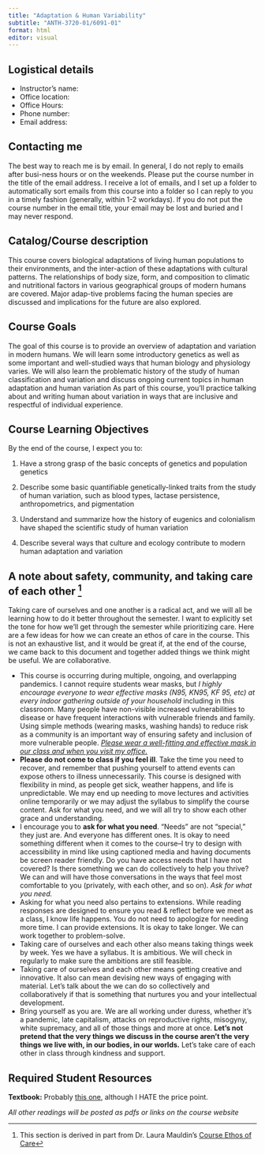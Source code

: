 ```yaml
---
title: "Adaptation & Human Variability"
subtitle: "ANTH-3720-01/6091-01"
format: html
editor: visual
---
```


## Logistical details

-   Instructor's name:
-   Office location:
-   Office Hours:
-   Phone number:
-   Email address:

## Contacting me

The best way to reach me is by email. In general, I do not reply to emails after busi-ness hours or on the weekends. Please put the course number in the title of the email address. I receive a lot of emails, and I set up a folder to automatically sort emails from this course into a folder so I can reply to you in a timely fashion (generally, within 1-2 workdays). If you do not put the course number in the email title, your email may be lost and buried and I may never respond.

## Catalog/Course description

This course covers biological adaptations of living human populations to their environments, and the inter-action of these adaptations with cultural patterns. The relationships of body size, form, and composition to climatic and nutritional factors in various geographical groups of modern humans are covered. Major adap-tive problems facing the human species are discussed and implications for the future are also explored.

## Course Goals

The goal of this course is to provide an overview of adaptation and variation in modern humans. We will learn some introductory genetics as well as some important and well-studied ways that human biology and physiology varies. We will also learn the problematic history of the study of human classification and variation and discuss ongoing current topics in human adaptation and human variation As part of this course, you’ll practice talking about and writing human about variation in ways that are inclusive and respectful of individual experience.

## Course Learning Objectives

By the end of the course, I expect you to:

1.  Have a strong grasp of the basic concepts of genetics and population genetics

2.  Describe some basic quantifiable genetically-linked traits from the study of human variation, such as blood types, lactase persistence, anthropometrics, and pigmentation

3.  Understand and summarize how the history of eugenics and colonialism have shaped the scientific study of human variation

4.  Describe several ways that culture and ecology contribute to modern human adaptation and variation

## A note about safety, community, and taking care of each other [^1]

[^1]: This section is derived in part from Dr. Laura Mauldin’s [Course Ethos of Care](https://docs.google.com/document/d/1lCEMb43ZzdJCA1Z_eni7HX6BH8F6HOeSwkYqIqqADh8/mobilebasic)

Taking care of ourselves and one another is a radical act, and we will all be learning how to do it better throughout the semester. I want to explicitly set the tone for how we’ll get through the semester while prioritizing care. Here are a few ideas for how we can create an ethos of care in the course. This is not an exhaustive list, and it would be great if, at the end of the course, we came back to this document and together added things we think might be useful. We are collaborative.

-   This course is occurring during multiple, ongoing, and overlapping pandemics. I cannot require students wear masks, but *I highly encourage everyone to wear effective masks (N95, KN95, KF 95, etc) at every indoor gathering outside of your household* including in this classroom. Many people have non-visible increased vulnerabilities to disease or have frequent interactions with vulnerable friends and family. Using simple methods (wearing masks, washing hands) to reduce risk as a community is an important way of ensuring safety and inclusion of more vulnerable people. [*Please wear a well-fitting and effective mask in our class and when you visit my office.*]{.underline}
-   **Please do not come to class if you feel ill**. Take the time you need to recover, and remember that pushing yourself to attend events can expose others to illness unnecessarily. This course is designed with flexibility in mind, as people get sick, weather happens, and life is unpredictable. We may end up needing to move lectures and activities online temporarily or we may adjust the syllabus to simplify the course content. Ask for what you need, and we will all try to show each other grace and understanding.
-   I encourage you to **ask for what you need**. “Needs” are not “special,” they just are. And everyone has different ones. It is okay to need something different when it comes to the course–I try to design with accessibility in mind like using captioned media and having documents be screen reader friendly. Do you have access needs that I have not covered? Is there something we can do collectively to help you thrive? We can and will have those conversations in the ways that feel most comfortable to you (privately, with each other, and so on). *Ask for what you need.*
-   Asking for what you need also pertains to extensions. While reading responses are designed to ensure you read & reflect before we meet as a class, I know life happens. You do not need to apologize for needing more time. I can provide extensions. It is okay to take longer. We can work together to problem-solve.
-   Taking care of ourselves and each other also means taking things week by week. Yes we have a syllabus. It is ambitious. We will check in regularly to make sure the ambitions are still feasible.
-   Taking care of ourselves and each other means getting creative and innovative. It also can mean devising new ways of engaging with material. Let’s talk about the we can do so collectively and collaboratively if that is something that nurtures you and your intellectual development.
-   Bring yourself as you are. We are all working under duress, whether it’s a pandemic, late capitalism, attacks on reproductive rights, misogyny, white supremacy, and all of those things and more at once. **Let’s not pretend that the very things we discuss in the course aren’t the very things we live with, in our bodies, in our worlds.** Let’s take care of each other in class through kindness and support.

## Required Student Resources

**Textbook:** Probably [this one](https://www.routledge.com/Human-Biological-Diversity/Brown/p/book/9781138037533), although I HATE the price point.

*All other readings will be posted as pdfs or links on the course website*